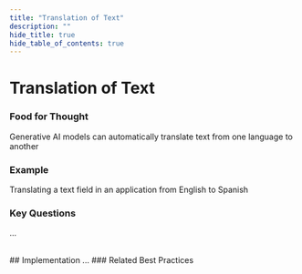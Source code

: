 ```yaml
---
title: "Translation of Text"
description: ""
hide_title: true
hide_table_of_contents: true
---
```



<PageViewTracker featureName="AI_CAPABILITY_TRANSLATION_OF_TEXT" />

<div className="hero-header">
  <h1>Translation of Text</h1>
</div>

### Food for Thought

Generative AI models can automatically translate text from one language to another

### Example

Translating a text field in an application from English to Spanish

### Key Questions

...

<br />

<div className="section-with-background blue">
  ## Implementation
  ...
### Related Best Practices

<ul className="button-grid">
  <IconLinkButton href="/docs/technical-view/generative-ai/plain/" text="Plain (Foundational Model Access)" />
</ul>

</div>
